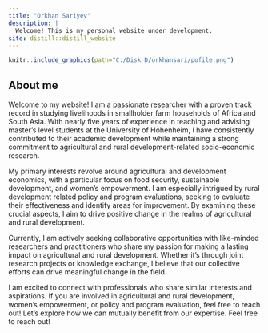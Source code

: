 ```yaml
---
title: "Orkhan Sariyev"
description: |
  Welcome! This is my personal website under development.
site: distill::distill_website
---
```


```r
knitr::include_graphics(path="C:/Disk D/orkhansari/pofile.png")


```

## About me

Welcome to my website! I am a passionate researcher with a proven track record in studying livelihoods in smallholder farm households of Africa and South Asia. With nearly five years of experience in teaching and advising master's level students at the University of Hohenheim, I have consistently contributed to their academic development while maintaining a strong commitment to agricultural and rural development-related socio-economic research.

My primary interests revolve around agricultural and development economics, with a particular focus on food security, sustainable development, and women's empowerment. I am especially intrigued by rural development related policy and program evaluations, seeking to evaluate their effectiveness and identify areas for improvement. By examining these crucial aspects, I aim to drive positive change in the realms of agricultural and rural development.

Currently, I am actively seeking collaborative opportunities with like-minded researchers and practitioners who share my passion for making a lasting impact on agricultural and rural development. Whether it's through joint research projects or knowledge exchange, I believe that our collective efforts can drive meaningful change in the field.

I am excited to connect with professionals who share similar interests and aspirations. If you are involved in agricultural and rural development, women's empowerment, or policy and program evaluation, feel free to reach out! Let's explore how we can mutually benefit from our expertise. Feel free to reach out!